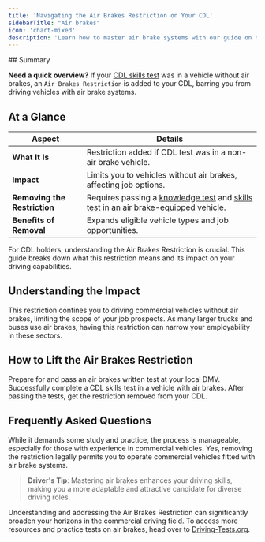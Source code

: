 ```yaml
---
title: 'Navigating the Air Brakes Restriction on Your CDL'
sidebarTitle: "Air brakes"
icon: 'chart-mixed'
description: 'Learn how to master air brake systems with our guide on the Air Brakes Endorsement, offering essential tips for maintenance, usage, and CDL test procedures.'
---
```

<Snippet file="andrei.mdx" />
## Summary

<Tip>**Need a quick overview?** If your [CDL skills test](/cdl/essentials/skills-test) was in a vehicle without air brakes, an <code>Air Brakes Restriction</code> is added to your CDL, barring you from driving vehicles with air brake systems.</Tip>

## At a Glance

| **Aspect** | **Details** |
|------------|-------------|
| **What It Is** | Restriction added if CDL test was in a non-air brake vehicle. |
| **Impact** | Limits you to vehicles without air brakes, affecting job options. |
| **Removing the Restriction** | Requires passing a [knowledge test](/cdl/essentials/written-tests/air-brakes) and [skills test](/cdl/essentials/skills-test) in an air brake-equipped vehicle. |
| **Benefits of Removal** | Expands eligible vehicle types and job opportunities. |

For CDL holders, understanding the Air Brakes Restriction is crucial. This guide breaks down what this restriction means and its impact on your driving capabilities.

## Understanding the Impact

<CardGroup cols={2}>
  <Card title="Vehicle Type Limitation" icon="ban">
    This restriction confines you to driving commercial vehicles without air brakes, limiting the scope of your job prospects.
  </Card>

  <Card title="Employment Opportunities" icon="briefcase">
    As many larger trucks and buses use air brakes, having this restriction can narrow your employability in these sectors.
  </Card>
</CardGroup>

## How to Lift the Air Brakes Restriction

<Steps>
  <Step title="Knowledge Test on Air Brakes">
    Prepare for and pass an air brakes written test at your local DMV.
  </Step>

  <Step title="Skill Test in an Air Brake-Equipped Vehicle">
    Successfully complete a CDL skills test in a vehicle with air brakes.
  </Step>

  <Step title="Update Your CDL">
    After passing the tests, get the restriction removed from your CDL.
  </Step>
</Steps>

## Frequently Asked Questions

<AccordionGroup>
  <Accordion title="Is removing the restriction challenging?">
    While it demands some study and practice, the process is manageable, especially for those with experience in commercial vehicles.
  </Accordion>

  <Accordion title="Can I drive any air brake-equipped vehicle post-removal?">
    Yes, removing the restriction legally permits you to operate commercial vehicles fitted with air brake systems.
  </Accordion>
</AccordionGroup>

> **Driver's Tip**: Mastering air brakes enhances your driving skills, making you a more adaptable and attractive candidate for diverse driving roles.


Understanding and addressing the Air Brakes Restriction can significantly broaden your horizons in the commercial driving field. To access more resources and practice tests on air brakes, head over to [Driving-Tests.org](https://driving-tests.org).

<Snippet file="cdl-premium.mdx" />
